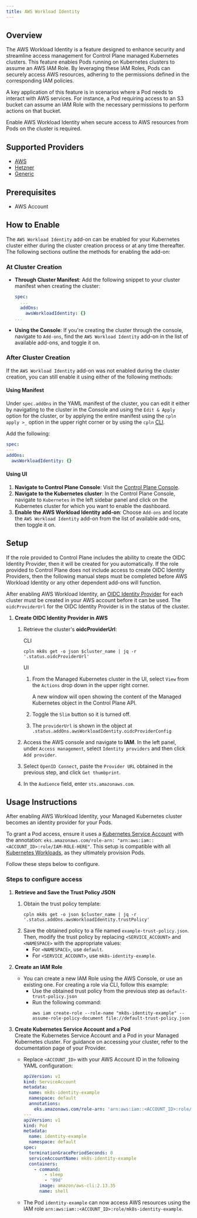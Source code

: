 ```yaml
---
title: AWS Workload Identity
---
```


## Overview

The AWS Workload Identity is a feature designed to enhance security and streamline access management for Control Plane managed Kubernetes clusters. This feature enables Pods running on Kubernetes clusters to assume an AWS IAM Role. By leveraging these IAM Roles, Pods can securely access AWS resources, adhering to the permissions defined in the corresponding IAM policies.

A key application of this feature is in scenarios where a Pod needs to interact with AWS services. For instance, a Pod requiring access to an S3 bucket can assume an IAM Role with the necessary permissions to perform actions on that bucket.

Enable AWS Workload Identity when secure access to AWS resources from Pods on the cluster is required.

## Supported Providers

- [AWS](../aws)
- [Hetzner](../hetzner)
- [Generic](../generic)

## Prerequisites

- AWS Account

## How to Enable

The `AWS Workload Identity` add-on can be enabled for your Kubernetes cluster either during the cluster creation process or at any time thereafter. The following sections outline the methods for enabling the add-on:

### At Cluster Creation

- **Through Cluster Manifest**: Add the following snippet to your cluster manifest when creating the cluster:

  ```yaml YAML
  spec:
    ...
    addOns:
      awsWorkloadIdentity: {}
  ...
  ```

- **Using the Console**: If you're creating the cluster through the console, navigate to `Add-ons`, find the `AWS Workload Identity` add-on in the list of available add-ons, and toggle it on.

### After Cluster Creation

If the `AWS Workload Identity` add-on was not enabled during the cluster creation, you can still enable it using either of the following methods:

#### Using Manifest

Under `spec.addOns` in the YAML manifest of the cluster, you can edit it either by navigating to the cluster in the Console and using the `Edit & Apply` option for the cluster, or by applying the entire manifest using the `cpln apply >_` option in the upper right corner or by using the `cpln` [CLI](/reference/cli).

Add the following:

```yaml YAML
spec:
---
addOns:
  awsWorkloadIdentity: {}
```

#### Using UI

1. **Navigate to Control Plane Console**: Visit the [Control Plane Console](https://console.cpln.io/console/).
1. **Navigate to the Kubernetes cluster**: In the Control Plane Console, navigate to `Kubernetes` in the left sidebar panel and click on the Kubernetes cluster for which you want to enable the dashboard.
1. **Enable the AWS Workload Identity add-on**: Choose `Add-ons` and locate the `AWS Workload Identity` add-on from the list of available add-ons, then toggle it on.

## Setup

If the role provided to Control Plane includes the ability to create the OIDC Identity Provider, then it will be created for you automatically.
If the role provided to Control Plane does not include access to create OIDC Identity Providers, then the following manual steps must be completed before AWS Workload Identity or any other dependent add-ons will function.

After enabling AWS Workload Identity, an [OIDC Identity Provider](https://docs.aws.amazon.com/IAM/latest/UserGuide/id_roles_providers_create_oidc.html) for each cluster must be created in your AWS account before it can be used.
The `oidcProviderUrl` for the OIDC Identity Provider is in the status of the cluster.

1. **Create OIDC Identity Provider in AWS**

   1. Retrieve the cluster's **oidcProviderUrl**:

      CLI

      ```
      cpln mk8s get -o json $cluster_name | jq -r '.status.oidcProviderUrl'
      ```

      UI

      1. From the Managed Kubernetes cluster in the UI, select `View` from the `Actions` drop down in the upper right corner.
         
         A new window will open showing the content of the Managed Kubernetes object in the Control Plane API.
      
      1. Toggle the `Slim` button so it is turned off.
      1. The `providerUrl` is shown in the object at `.status.addOns.awsWorkloadIdentity.oidcProviderConfig`


   1. Access the AWS console and navigate to **IAM**. In the left panel, under `Access management`, select `Identity providers` and then click `Add provider`.
   1. Select `OpenID Connect`, paste the `Provider URL` obtained in the previous step, and click `Get thumbprint`.
   1. In the `Audience` field, enter `sts.amazonaws.com`.

## Usage Instructions

After enabling AWS Workload Identity, your Managed Kubernetes cluster becomes an identity provider for your Pods.

To grant a Pod access, ensure it uses a [Kubernetes Service Account](https://kubernetes.io/docs/tasks/configure-pod-container/configure-service-account/) with the annotation: `eks.amazonaws.com/role-arn: "arn:aws:iam::<ACCOUNT_ID>:role/IAM-ROLE-HERE"`. This setup is compatible with all [Kubernetes Workloads](https://kubernetes.io/docs/concepts/workloads/), as they ultimately provision Pods.

Follow these steps below to configure.

### Steps to configure access

1. **Retrieve and Save the Trust Policy JSON**

   1. Obtain the trust policy template:
      ```
      cpln mk8s get -o json $cluster_name | jq -r '.status.addOns.awsWorkloadIdentity.trustPolicy'
      ```
   1. Save the obtained policy to a file named `example-trust-policy.json`. Then, modify the trust policy by replacing
      `<SERVICE_ACCOUNT>` and `<NAMESPACE>` with the appropriate values:
      - For `<NAMESPACE>`, use `default`.
      - For `<SERVICE_ACCOUNT>`, use `mk8s-identity-example`.

1. **Create an IAM Role**
   - You can create a new IAM Role using the AWS Console, or use an existing one. For creating a role via CLI, follow this example:
     - Use the obtained trust policy from the previous step as `default-trust-policy.json`
     - Run the following command:
       ```
       aws iam create-role --role-name "mk8s-identity-example" --assume-role-policy-document file://default-trust-policy.json
       ```
1. **Create Kubernetes Service Account and a Pod**  
   Create the Kubernetes Service Account and a Pod in your Managed Kubernetes cluster. For guidance on accessing your cluster, refer to the documentation page of your Provider.

   - Replace `<ACCOUNT_ID>` with your AWS Account ID in the following YAML configuration:

     ```yaml YAML
     apiVersion: v1
     kind: ServiceAccount
     metadata:
       name: mk8s-identity-example
       namespace: default
       annotations:
         eks.amazonaws.com/role-arn: 'arn:aws:iam::<ACCOUNT_ID>:role/mk8s-identity-example'
     ---
     apiVersion: v1
     kind: Pod
     metadata:
       name: identity-example
       namespace: default
     spec:
       terminationGracePeriodSeconds: 0
       serviceAccountName: mk8s-identity-example
       containers:
         - command:
             - sleep
             - '99d'
           image: amazon/aws-cli:2.13.35
           name: shell
     ```

   - The Pod `identity-example` can now access AWS resources using the IAM role `arn:aws:iam::<ACCOUNT_ID>:role/mk8s-identity-example`.
